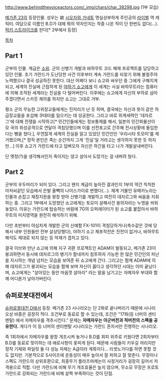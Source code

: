 http://www.behindthevoiceactors.com/_img/chars/char_38298.jpg
(1부 모습)

[[메가존 23]]의 등장인물. 성우는 故 [[시오자와 가네토]]
명실상부하게 주인공의 [[라이벌]] 역 캐릭터. 여담으로 이름인 B.D가 대체 뭐의 약자인지는 작중 나온 적이 단 한번도 없다(...). [[럭키 스트라이크]]를 핀다[* 2부에서 등장]

[[목차]]

== Part 1 ==
군부의 인물. 계급은 [[소위]]. 군의 신병기 개발과 바하무트 코드 해제 프로젝트를 담당하고 있던 인물. 초기 가란드가 도난당한 사건 이후부터 계속 가란드를 되찾기 위해 불철주야 노력했으나 결국 성공하진 못한다. 대신 어쩌다 보니 쇼고와 싸우던 중 그에게 구해지게 되고, 세계의 진실에 근접하게 된 [[야하기 쇼고]]에게 이 세계는 사실 바하무트라는 컴퓨터에 의해 조작된 세계라는 진실을 다 털어버린다. 이후에는 쇼고에게 자신의 부하로 삼아주겠다면서 스카웃 제의를 하지만 쇼고는 그대로 거부.

평소 군의 무능한 고위장교들에게는 진저리가 난 듯 하며, 결국에는 자신과 뜻이 같은 하급장교들을 포섭해 쿠데타를 일으키는 데 성공한다. 그리고 바로 외계세력인 '데자르그'에 대해 전쟁을 시작하고[* 민간인들에게는 정보통제를 해서, 일본의 민간화물선이 모 국의 위성공격으로 연달아 격침당했으며 이를 선전포고로 간주해 전시상황에 돌입한다는 뻥을 쳤다.], 우연찮게 세계의 진실을 알고 있었던 민간인인 '우라시타 토모미'를 제거했으며,[* 정작 본인은 죽는 순간까지 그게 '진실'일 거라고는 생각하지 못한 듯 하지만...] 이후 쇼고가 가란드에 타고 덤벼오자 자신은 하간을 타고 나가 개발살내버린다.

단 옛정(?)을 생각해서인지 죽이지는 않고 살아서 도망가는 걸 내버려 뒀다.

== Part 2 ==
군부의 우두머리가 되어 있다. 그리고 왠지 계급이 높아진 결과인지 1부의 약간 칙칙한 아저씨같던 모습에서 은발 올빽의 나이스가이로 변했다(...). 재계 거물인 유메카노라는 인물과 손잡고 재정지원을 왕창 받아 신병기를 개발하고 여전히 데자르그와 싸움을 지휘하는 중. 그리고 1부에서 도망쳤던 쇼고에게는 토모미 살해사건 용의자라는 누명을 씌워놓았다. 이유는 가란드에 탑승하는 바람에 7G의 오퍼레이터가 된 쇼고를 붙잡아서 바하무트의 미지영역을 완전히 해석하기 위해.

다만 초반부터 야심차게 개발한 군의 신예함 FX-101이 격침당하거나(촉수같은 것에 당해서 내부 인원들만 전부 살상당했다), 야하기 쇼고 체포작전은 진전이 없거나, 바하무트 해석도 제대로 되지 않는 등 악재가 겹치고 있다.

결국 이브와 만난 쇼고에 의해 지구 귀환 프로젝트인 ADAM이 발동되고, 메가존 23이 붕괴하면서 동시에 데자르그의 병기가 함내까지 침투하자 가능한 한 많은 민간인의 피난을 지시하는 개념 넘치는 모습을 보여준 뒤 쇼고에게 간다. 그리고는 함께 ADAM에 의해 데자르그가 붕괴되는 모습을 함께 보며 자신이 옳다고 생각하던 시대는 이미 끝났다며, 쇼고에게는 "살아있는 동안 마음껏 살아라" 라는 말을 남기고는 자메자우 부대와 함께 어디론가 날아가버린다.

== 슈퍼로봇대전에서 ==
[[슈퍼로봇대전 D]]에서 등장. 메가존 23 시나리오는 단 2화로 끝나버리기 때문에 시나리오상 비중은 굉장히 적다. 조건부로 동료로 할 수 있는데, 조건은 "17화(등 너머의 센티멘탈) 에서 자메자우를 격추시킨다." 문제는 '''자메자우는 아군버전과 적버전의 스펙을 공유한다.''' 게다가 이 등 너머의 센티멘탈 시나리오는 가란드 혼자서만 진행하는 시나리오.

즉 1회차에서 자메자우를 왕창 개조시켜 놓거나 B.D를 회피 위주로 키웠다면 2회차부터 B.D를 동료로 맞이하는 데 애로사항이 꽃피게 된다. 때문에 사람들이 키우길 꺼리지만 정작 기체와 파일럿 둘 다 성능 자체는 A급이라 계륵이다... 리셋노가다를 하면 못할 것도 없지만. 기본적으로 S사이즈에 운동성이 매우 높아서 잘 피하고 잘 맞춘다. 무장이나 스펙도 가란드의 상위호환으로, 최종무기 플라즈마캐논이 사정거리가 굉장히 길어서 저격용으로 적합. 다만 가란드에 비해 무기 개조효율은 높지 않으며, 무소모 무장은 프로토가란드로 강화되는 가란드에 비해 살짝 부족하다는 것이 단점.
